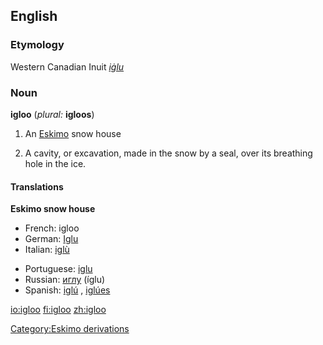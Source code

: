 ==English==

===Etymology===
Western Canadian Inuit ''[[iġlu]]''

===Noun===
'''igloo''' (''plural:'' '''igloos''')

# An [[Eskimo]] snow house
# {{italbrac-colon|Zoology}} A cavity, or excavation, made in the snow by a seal, over its breathing hole in the ice.

====Translations====
'''Eskimo snow house'''
{{top}}
*French: igloo {{m}}
*German: [[Iglu]] {{n}}
*Italian: [[iglù]] {{m}}
{{mid}}
*Portuguese: [[iglu]] {{m}}
*Russian: [[иглу]] (íglu) {{n}}
*Spanish: [[iglú]] {{m}}, [[iglúes]] {{p}}
{{bottom}}

[[Category:Eskimo derivations]]

[[io:igloo]]
[[fi:igloo]]
[[zh:igloo]]